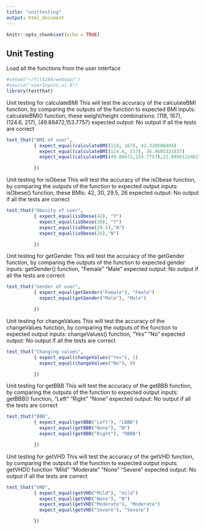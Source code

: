 ---
title: "unittesting"
output: html_document
---

```{r setup, include=FALSE}
knitr::opts_chunk$set(echo = TRUE)
```

## Unit Testing


Load all the functions from the user interface
```{r}
#setwd("~/fit3164/webapp/")
#source("userInputs_ui.R")
library(testthat)
```

Unit testing for calculateBMI
This will test the accuracy of the calculateBMI function, by comparing the outputs of the function to expected BMI
inputs: calculateBMI() function, 
        these weight/height combinations: (118, 167), (124.6, 217), (49.88472,153.7757)
expected output: No output if all the tests are correct

```{r}

test_that("BMI of user",
          { expect_equal(calculateBMI(118, 167), 42.310588404)
            expect_equal(calculateBMI(124.6, 217), 26.4605321837)
            expect_equal(calculateBMI(49.88472,153.7757),21.0956112462)

          })
```

Unit testing for isObese
This will test the accuracy of the isObese function, by comparing the outputs of the function to expected output
inputs: isObese() function, 
        these BMIs: 42, 30, 29.5, 26
expected output: No output if all the tests are correct
```{r}
test_that("Obesity of user",
          { expect_equal(isObese(42), "Y")
            expect_equal(isObese(30), "Y")
            expect_equal(isObese(29.5),"N")
            expect_equal(isObese(26),"N")

          })
```


Unit testing for getGender
This will test the accuracy of the getGender function, by comparing the outputs of the function to expected gender
inputs: getGender() function, 
        "Female"
        "Male"
expected output: No output if all the tests are correct
```{r}
test_that("Gender of user",
          { expect_equal(getGender("Female"), "Fmale")
            expect_equal(getGender("Male"), "Male")

          })
```

Unit testing for changeValues
This will test the accuracy of the changeValues function, by comparing the outputs of the function to expected output
inputs: changeValues() function, 
        "Yes"
        "No"
expected output: No output if all the tests are correct
```{r}
test_that("Changing values",
          { expect_equal(changeValues("Yes"), 1)
            expect_equal(changeValues("No"), 0)

          })
```

Unit testing for getBBB
This will test the accuracy of the getBBB function, by comparing the outputs of the function to expected output
inputs: getBBB() function, 
        "Left"
        "Right"
        "None"
expected output: No output if all the tests are correct
```{r}
test_that("BBB",
          { expect_equal(getBBB("Left"), "LBBB")
            expect_equal(getBBB("None"), "N")
            expect_equal(getBBB("Right"), "RBBB")

          })
```

Unit testing for getVHD
This will test the accuracy of the getVHD function, by comparing the outputs of the function to expected output
inputs: getVHD() function 
        "Mild"
        "Moderate"
        "None"
        "Severe"
expected output: No output if all the tests are correct
```{r}
test_that("VHD",
          { expect_equal(getVHD("Mild"), "mild")
            expect_equal(getVHD("None"), "N")
            expect_equal(getVHD("Moderate"), "Moderate")
            expect_equal(getVHD("Severe"), "Severe")

          })
```